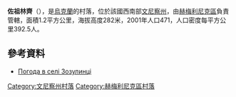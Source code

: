 {{coord|49|38|35|N|28|4|17|E|scale:30000|display=title}}

'''佐祖林齊'''（{{lang-uk|Зозулинці}}），是[[烏克蘭|烏克蘭]]的村落，位於該國西南部[[文尼察州|文尼察州]]，由[[赫梅利尼克區|赫梅利尼克區]]負責管轄，面積1.2平方公里，海拔高度282米，2001年人口471，人口密度每平方公里392.5人。

==參考資料==
* [http://weather.in.ua/ua/vinnickaja/9083 Погода в селі Зозулинці]{{Wayback|url=http://weather.in.ua/ua/vinnickaja/9083 |date=20111220085104 }}

[[Category:文尼察州村落|Category:文尼察州村落]]
[[Category:赫梅利尼克區村落|Category:赫梅利尼克區村落]]


{{Vinnytsia-geo-stub}}